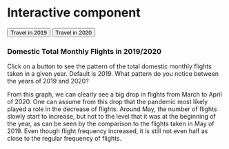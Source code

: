 # Interactive component

<script src="https://d3js.org/d3.v6.js"></script>

<button onclick="change(data2019)">Travel in 2019</button>
<button onclick="change(data2020)">Travel in 2020</button>

<h3>Domestic Total Monthly Flights in 2019/2020</h3>

<paragraph>Click on a button to see the pattern of the total domestic monthly flights taken in a given year. Default is 2019. What pattern do you notice between the years of 2019 and 2020?</paragraph>

<div id="plot"></div>

<script>
//Create Line Graph for Airline Data 
var margin = {top: 20, right: 20, bottom: 50, left: 70},
    width = 600 - margin.left - margin.right,
    height = 500 - margin.top - margin.bottom;

var svg = d3.select("div#plot")
    .append("svg")
          .attr("width", 600)
          .attr("height", 500)
    .append("g")
          .attr("transform",
          "translate(" + margin.left + "," + margin.top + ")");
          
var data2019 = [
   {month: 1, tot_flight: 619099},
   {month: 2, tot_flight: 564614},
   {month: 3, tot_flight: 675659}, 
   {month: 4, tot_flight: 652533}, 
   {month: 5, tot_flight: 680165}, 
   {month: 6, tot_flight: 679802}, 
   {month: 7, tot_flight: 702876}
];

var data2020 = [
   {month: 1, tot_flight: 652140},
   {month: 2, tot_flight: 617008},
   {month: 3, tot_flight: 582998}, 
   {month: 4, tot_flight: 194390}, 
   {month: 5, tot_flight: 180151}, 
   {month: 6, tot_flight: 236234}, 
   {month: 7, tot_flight: 367933}
];
          
var xScale = d3.scaleBand().range([0, width]);
        
var yScale = d3.scaleLinear().range([height, 0]);
    
var xAxis = d3.axisBottom(xScale);
svg.append("g")
  .attr("transform", "translate(0," + height + ")")
  .attr("class","myXaxis");
  
svg.append("text")             
      .attr("transform",
            "translate(" + (width/2) + " ," + 
                           (height + margin.top + 20) + ")")
      .style("text-anchor", "middle")
      .text("Month(in number)");
  
var yAxis = d3.axisLeft(yScale);
svg.append("g")
  .attr("class","myYaxis");
  
svg.append("text")
      .attr("transform", "rotate(-90)")
      .attr("y", 0 - margin.left)
      .attr("x",0 - (height / 2))
      .attr("dy", "1em")
      .style("text-anchor", "middle")
      .text("Total Flights");

function change(data){

  xScale.domain(d3.range(1, data.length+1));
  svg.selectAll(".myXaxis").transition()
    .duration(3000)
    .call(xAxis);

  yScale.domain([d3.min(data2020, 
  function(d) { return d.tot_flight - 100000  }),
  d3.max(data2019, function(d){return d.tot_flight + 10000}) ]);
  svg.selectAll(".myYaxis").transition()
    .duration(3000)
    .call(yAxis);

  var update = svg.selectAll(".lineChange")
  .data([data], function(d){ return d.month });

  update.enter()
    .append("path")
    .attr("class","lineChange")
    .merge(update)
    .transition()
    .duration(3000)
    .attr("d", d3.line()
      .x(function(d) { return xScale(d.month); })
      .y(function(d) { return yScale(d.tot_flight); }))
      .attr("fill", "none")
      .attr("stroke", "teal")
      .attr("stroke-width", 3);
    
}
    
change(data2019);
  
</script>

<paragraph>From this graph, we can clearly see a big drop in flights from March to April of 2020. One can assume from this drop that the pandemic most likely played a role in the decrease of flights. Around May, the number of flights slowly start to increase, but not to the level that it was at the beginning of the year, as can be seen by the comparison to the flights taken in May of 2019. Even though flight frequency increased, it is still not even half as close to the regular frequency of flights.</paragraph> 